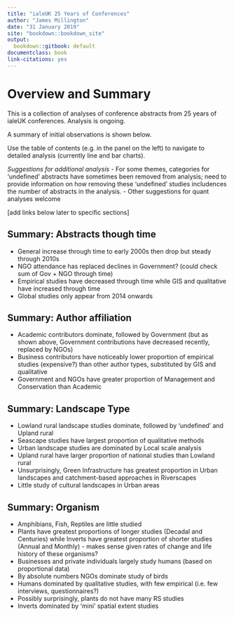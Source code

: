 ```yaml
---
title: "ialeUK 25 Years of Conferences"
author: "James Millington"
date: "31 January 2019"
site: "bookdown::bookdown_site"
output:
  bookdown::gitbook: default
documentclass: book
link-citations: yes
---
```


# Overview and Summary

This is a collection of analyses of conference abstracts from 25 years of ialeUK conferences. Analysis is ongoing.  

A summary of initial observations is shown below. 

Use the table of contents (e.g. in the panel on the left) to navigate to detailed analysis (currently line and bar charts).  

*Suggestions for additional analysis*
- For some themes, categories for 'undefined' abstracts have sometimes been removed from analysis; need to provide information on how removing these 'undefined' studies includences the number of abstracts in the analysis. 
- Other suggestions for quant analyses welcome


[add links below later to specific sections]

## Summary: Abstracts though time

- General increase through time to early 2000s then drop but steady through 2010s
- NGO attendance has replaced declines in Government? (could check sum of Gov + NGO through time)
- Empirical studies have decreased through time while GIS and qualitative have increased through time
- Global studies only appear from 2014 onwards

## Summary: Author affiliation

- Academic contributors dominate, followed by Government (but as shown above, Government contributions have decreased recently, replaced by NGOs)
- Business contributors have noticeably lower proportion of empirical studies (expensive?) than other author types, substituted by GIS and qualitative
- Government and NGOs have greater proportion of Management and Conservation than Academic

## Summary: Landscape Type

- Lowland rural landscape studies dominate, followed by 'undefined' and Upland rural
- Seascape studies have largest proportion of qualitative methods
- Urban landscape studies are dominated by Local scale analysis
- Upland rural have larger proportion of national studies than Lowland rural
- Unsurprisingly, Green Infrastructure has greatest proportion in Urban landscapes and catchment-based approaches in Riverscapes
- Little study of cultural landscapes in Urban areas


## Summary: Organism

- Amphibians, Fish, Reptiles are little studied
- Plants have greatest proportions of longer studies (Decadal and Centuries) while Inverts have greatest proportion of shorter studies (Annual and Monthly) - makes sense given rates of change and life history of these organisms? 
- Businesses and private individuals largely study humans (based on proportional data)
- By absolute numbers NGOs dominate study of birds 
- Humans dominated by qualitative studies, with few empirical (i.e. few interviews, questionnaires?)
- Possibly surprisingly, plants do not have many RS studies
- Inverts dominated by 'mini' spatial extent studies

